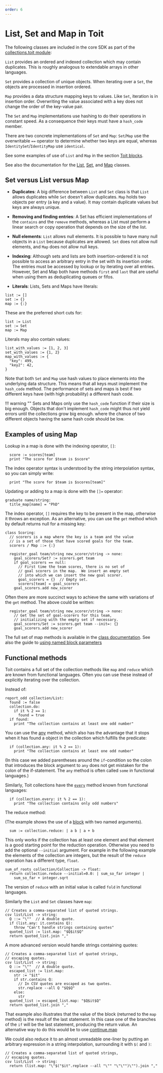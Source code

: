 ```yaml
---
order: 6
---
```


# List, Set and Map in Toit

The following classes are included in the core SDK as part of the [collections.toit module](https://libs.toit.io/core/collections/library-summary):

`List` provides an ordered and indexed collection which may contain duplicates. This is roughly analogous to extendable arrays in other languages.

`Set` provides a collection of unique objects. When iterating over a `Set`, the objects are processed in insertion ordered.

`Map` provides a data structure mapping keys to values. Like `Set`, iteration is in insertion order. Overwriting the value associated with a key does not change the order of the key-value pair.

The `Set` and `Map` implementations use hashing to do their operations in constant speed. As a consequence their keys must have a `hash_code` member.

There are two concrete implementations of `Set` and `Map`:
`Set`/`Map` use the overwritable `==` operator to determine whether two keys are equal, whereas `IdentitySet`/`IdentityMap` use `identical`.

See some examples of use of `List` and `Map` in the section [Toit blocks](blocks.md).

See also the documentation for the [List](https://libs.toit.io/core/collections/class-List), [Set](https://libs.toit.io/core/collections/class-Set), and [Map](https://libs.toit.io/core/collections/class-Map) classes.

## Set versus List versus Map

- **Duplicates**: A big difference between `List` and `Set` class is that `List` allows duplicates while `Set` doesn't allow duplicates.
  `Map` holds two objects per entry (a key and a value).
  It may contain duplicate values but keys are always unique.

- **Removing and finding entries**: A Set has efficient implementations of
  the `contains` and the `remove` methods, whereas a List must perform a linear
  search or copy operation that depends on the size of the list.

- **Null elements**: `List` allows null elements. It is possible to have many null
  objects in a `List` because duplicates are allowed.
  `Set` does not allow null elements, and `Map` does not allow null keys.

- **Indexing**: Although sets and lists are both insertion-ordered it is not possible to
  access an arbitrary entry in the set with its insertion order. The entries must be
  accessed by lookup or by iterating over all entries. However, Set and Map both have
  methods `first` and `last` that are useful when using them as deduplicating queues or
  fifos.

- **Literals**: Lists, Sets and Maps have literals:

```
list := []
set := {}
map := {:}
```

These are the preferred short cuts for:

<!-- RESET CODE -->
```
list := List
set := Set
map := Map
```

Literals may also contain values:

```
list_with_values := [1, 2, 3]
set_with_values := {1, 2}
map_with_values := {
  "key": 499,
  "key2": 42,
}
```

Note that both `Set` and `Map` use hash values to place elements into the underlying data structure.
This means that all keys must implement the `hash_code` method. The performance of sets and
maps is best if two different keys have (with high probability) a different hash code.

!!! warning ""
Sets and Maps only use the `hash_code` function if their size is big enough. Objects that
don't implement `hash_code` might thus not yield errors until the collections grow big enough.
where the chance of two different objects having the same hash code should be
low.

## Examples of using Map

Lookup in a map is done with the indexing operator, `[]`:

<!-- HIDDEN CODE main: -->
<!-- HIDDEN CODE   scores := {"":null} -->
<!-- HIDDEN CODE   team := "" -->
```
  score := scores[team]
  print "The score for $team is $score"
```

The index operator syntax is understood by the string interpolation syntax, so you can simply write:

```
  print "The score for $team is $scores[team]"
```

Updating or adding to a map is done with the `[]=` operator:

<!-- HIDDEN CODE title_map := {:} -->
```
graduate name/string:
  title_map[name] = "PhD"
```

The index operator, `[]` requires the key to be present in the map, otherwise
it throws an exception. As an alternative, you can use the `get` method which
by default returns null for a missing key:

```
class Scoring:
  // scorers is a map where the key is a team and the value
  // is a set of those that have scored goals for the team.
  scorers / Map ::= {:}

  register_goal team/string new_scorer/string -> none:
    goal_scorers/Set? := scorers.get team
    if goal_scorers == null:
      // First time the team scores, there is no set of
      // goal scorers in the map.  We insert an empty set
      // into which we can insert the new goal scorer.
      goal_scorers = {}  // Empty set.
      scorers[team] = goal_scorers
    goal_scorers.add new_scorer
```

Often there are more succinct ways to achieve the same with variations of the
`get` method. The above could be written:

<!-- RESET CODE -->
<!-- HIDDEN CODE class Scoring: -->
<!-- HIDDEN CODE   scorers / Map ::= {:} -->
```
  register_goal team/string new_scorer/string -> none:
    // Get the set of goal-scorers for this team,
    // initializing with the empty set if necessary.
    goal_scorers/Set := scorers.get team --init=: {}
    goal_scorers.add new_scorer
```

The full set of map methods is available in the [class
documentation](https://libs.toit.io/core/collections/class-Map). See also the
guide to [using named block
parameters](../blocks/#calling_functions_with_named_block_parameters)

## Functional methods

Toit contains a full set of the collection methods like `map` and `reduce` which
are known from functional languages. Often you can use these instead of explicitly
iterating over the collection.

Instead of:

```
report_odd collection/List:
  found := false
  collection.do:
    if it % 2 == 1:
      found = true
  if found:
    print "The collection contains at least one odd number"
```

You can use the [any](<https://libs.toit.io/core/collections/class-Collection#any(block)>)
method, which also has the advantage that it stops
when it has found a object in the collection which fulfills the predicate:

```
  if (collection.any: it % 2 == 1):
    print "The collection contains at least one odd number"
```

(In this case we added parentheses around the `if`-condition so the colon that
introduces the block argument to `any` does not get mistaken for the colon of the
if-statement. The `any` method is often called `some` in functional languages.)

Similarly, Toit collections have the [`every`](<https://libs.toit.io/core/collections/class-Collection#every(block)>)
method known from functional languages:

```
  if (collection.every: it % 2 == 1):
    print "The collection contains only odd numbers"
```

The reduce method:

(The example shows the use of a
[block](blocks.md) with two named arguments).

```
  sum := collection.reduce: | a b | a + b
```

This only works if the collection has at least one element and that element is
a good starting point for the reduction operation. Otherwise you need to add
the optional `--initial` argument. For example in the following example the
elements of the collection are integers, but the result of the `reduce`
operation has a different type, `float`.

```
sum_of_roots collection/Collection -> float:
  return collection.reduce --initial=0.0: | sum_so_far integer |
    sum_so_far + integer.sqrt
```

The version of `reduce` with an initial value is called `fold` in functional
languages.

Similarly the `List` and `Set` classes have `map`:

```
// Creates a comma-separated list of quoted strings.
csv list/List -> string:
  Q ::= "\""  // A double quote.
  if (list.any: it.contains Q):
    throw "Can't handle strings containing quotes"
  quoted_list := list.map: "$Q$it$Q"
  return quoted_list.join ","
```

A more advanced version would handle strings containing quotes:
<!-- RESET CODE -->
```
// Creates a comma-separated list of quoted strings,
// escaping quotes.
csv list/List -> string:
  Q ::= "\""  // A double quote.
  escaped_list := list.map:
    str := "$it"
    if str.contains Q:
      // In CSV quotes are escaped as two quotes.
      str.replace --all Q "$Q$Q"
    else:
      str
  quoted_list := escaped_list.map: "$Q$it$Q"
  return quoted_list.join ","
```

That example also illustrates that the value of the block (returned to the
`map` method) is the result of the last statement. In this case one of the
branches of the `if` will be the last statement, producing the return value.
An alternative way to do this would be to use
[continue.map](http://localhost:8000/language/blocks/#local_return)

We could also reduce it to an almost unreadable one-liner by putting an
arbitrary expression in a string interpolation, surrounding it with `$(` and
`)`:

<!-- RESET CODE -->
```
// Creates a comma-separated list of quoted strings,
// escaping quotes.
csv list/List -> string:
  return (list.map: "\"$("$it".replace --all "\"" "\"\"")\"").join ","
```
